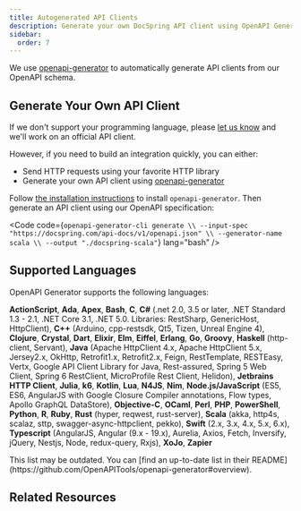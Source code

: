 ```yaml
---
title: Autogenerated API Clients
description: Generate your own DocSpring API client using OpenAPI Generator
sidebar:
  order: 7
---
```



We use [openapi-generator](https://github.com/OpenAPITools/openapi-generator) to
automatically generate API clients from our OpenAPI schema.

## Generate Your Own API Client

If we don't support your programming language, please [let us know](mailto:support@docspring.com) and we'll work on an official API client.

However, if you need to build an integration quickly, you can either:

- Send HTTP requests using your favorite HTTP library
- Generate your own API client using [openapi-generator](https://github.com/OpenAPITools/openapi-generator)

Follow [the installation instructions](https://github.com/OpenAPITools/openapi-generator#1---installation) to install `openapi-generator`. Then generate an API client using our OpenAPI specification:

<Code
  code={`openapi-generator-cli generate \\
    --input-spec "https://docspring.com/api-docs/v1/openapi.json" \\
    --generator-name scala \\
    --output "./docspring-scala"`}
  lang="bash"
/>

## Supported Languages

OpenAPI Generator supports the following languages:

**ActionScript**, **Ada**, **Apex**, **Bash**, **C**, **C#** (.net 2.0, 3.5 or later, .NET Standard 1.3 - 2.1, .NET Core 3.1, .NET 5.0. Libraries: RestSharp, GenericHost, HttpClient), **C++** (Arduino, cpp-restsdk, Qt5, Tizen, Unreal Engine 4), **Clojure**, **Crystal**, **Dart**, **Elixir**, **Elm**, **Eiffel**, **Erlang**, **Go**, **Groovy**, **Haskell** (http-client, Servant), **Java** (Apache HttpClient 4.x, Apache HttpClient 5.x, Jersey2.x, OkHttp, Retrofit1.x, Retrofit2.x, Feign, RestTemplate, RESTEasy, Vertx, Google API Client Library for Java, Rest-assured, Spring 5 Web Client, Spring 6 RestClient, MicroProfile Rest Client, Helidon), **Jetbrains HTTP Client**, **Julia**, **k6**, **Kotlin**, **Lua**, **N4JS**, **Nim**, **Node.js/JavaScript** (ES5, ES6, AngularJS with Google Closure Compiler annotations, Flow types, Apollo GraphQL DataStore), **Objective-C**, **OCaml**, **Perl**, **PHP**, **PowerShell**, **Python**, **R**, **Ruby**, **Rust** (hyper, reqwest, rust-server), **Scala** (akka, http4s, scalaz, sttp, swagger-async-httpclient, pekko), **Swift** (2.x, 3.x, 4.x, 5.x, 6.x), **Typescript** (AngularJS, Angular (9.x - 19.x), Aurelia, Axios, Fetch, Inversify, jQuery, Nestjs, Node, redux-query, Rxjs), **XoJo**, **Zapier**

<Aside type="caution">
  This list may be outdated. You can [find an up-to-date list in their
  README](https://github.com/OpenAPITools/openapi-generator#overview).
</Aside>

## Related Resources

<LinkCard
  title="OpenAPI Schema"
  href="/docs/api-guide/openapi-schema/"
  description="View the OpenAPI specification"
/>

<LinkCard
  title="Official API Clients"
  href="/docs/api-guide/install-api-client/"
  description="Installation instructions for official DocSpring API clients"
/>
